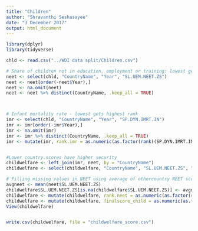 ```yaml
---
title: "Children"
author: "Shravanthi Seshasayee"
date: "3 December 2017"
output: html_document
---
```


```r
library(dplyr)
library(tidyverse)
```


```r
chld <- read.csv("../WDI data split/Children.csv")

# Share of children not in education, employment or training: lowest gets highest rank 
neet <- select(chld, "CountryName", "Year", "SL.UEM.NEET.ZS")
neet <- neet[order(-neet$Year),]
neet <- na.omit(neet)
neet <- neet %>% distinct(CountryName, .keep_all = TRUE)



# Infant mortality rate - lowest gets highest rank 
imr <- select(chld, "CountryName", "Year", "SP.DYN.IMRT.IN")
imr <- imr[order(-imr$Year),]
imr <- na.omit(imr)
imr <- imr %>% distinct(CountryName, .keep_all = TRUE)
imr <- mutate(imr, rank.imr = as.numeric(as.factor(rank((SP.DYN.IMRT.IN)))))


#Lower country.scores have higher security 
childwelfare <- left_join(imr, neet, by = "CountryName")
childwelfare <- select(childwelfare, "CountryName", "SL.UEM.NEET.ZS", "SP.DYN.IMRT.IN", "rank.imr")

# Filling missing values in NEET using average of othercountry NEET scores 
avgneet <- mean(neet$SL.UEM.NEET.ZS)
childwelfare$SL.UEM.NEET.ZS[is.na(childwelfare$SL.UEM.NEET.ZS)] <- avgneet
childwelfare <- mutate(childwelfare, rank.neet = as.numeric(as.factor(rank((SL.UEM.NEET.ZS)))))
childwelfare <- mutate(childwelfare, finalscore_child = as.numeric(as.factor(rank(((rank.neet+rank.imr)/2)))))
View(childwelfare)


write.csv(childwelfare, file = "childwelfare_score.csv")
```